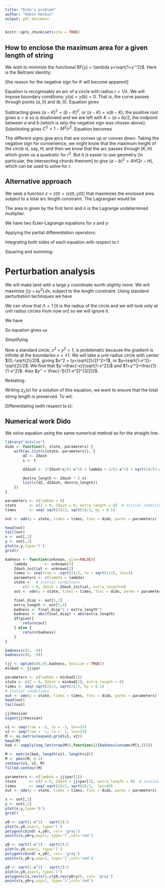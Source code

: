 ```yaml
---
title: "Dido's problem"
author: "Robin Hankin"
output: pdf_document
---
```


```r
knitr::opts_chunk$set(echo = TRUE)
```

## How to enclose the maximum area for a given length of string

\newcommand{\di}[2]{\frac{\partial{#1}}{\partial{#2}}}
\newcommand{\cx}{\cosh{\left(\frac{x-x_0}{a}\right)}}
\newcommand{\sx}{\sinh{\left(\frac{x-x_0}{a}\right)}}
\newcommand{\tx}{\tanh{\left(\frac{x-x_0}{a}\right)}}
\newcommand{\sech}{\operatorname{sech}}
\newcommand{\el}[1]{\frac{d}{dx}\di{#1}{y'} - \di{#1}{y}}




We wish to minimize the functional $F[y] = \lambda y+\sqrt{1+y'^2}$.
Here is the Beltrami identity:

\begin{equation}
F - y'\di{F}{y'} = C
\end{equation}


\begin{equation}
\lambda y+\sqrt{1+y'^2} - \frac{y'^2}{\sqrt{1+y'^2}} = C
\end{equation}


\begin{equation}
\sqrt{1+y'^2} - \frac{y'^2}{\sqrt{1+y'^2}} = C+\lambda y
\end{equation}


\begin{equation}
(C+\lambda y)\sqrt{1 + y'^2} =1
\end{equation}


\begin{equation}
(C+\lambda y)\sqrt{1 + y'^2} =1
\end{equation}

\begin{equation}
y' = \sqrt{\frac{1}{(C+\lambda y)^2}-1}
\end{equation}


\begin{equation}
\int\frac{dy}{\sqrt{\frac{1}{(C+\lambda y)^2}-1}} = \int dx
\end{equation}

\begin{equation}
x - K =  \frac{(C+\lambda y)^2-1}{\lambda(C+\lambda y)\sqrt{\frac{1}{(C+\lambda y)^2}-1}}
\end{equation}

[the reason  for the negative sign for $K$ will become apparent]

\begin{equation}
\sqrt{1-(C+\lambda y)^2} = \lambda(x-K)
\end{equation}

\begin{equation}
(C+\lambda y)^2+ \lambda^2(x-K)^2 =1
\end{equation}

\begin{equation}\label{recognisably_a_circle}
(y + C/\lambda)^2+ (x-K)^2 = 1/\lambda^2
\end{equation}

Equation \ref{recognisably_a_circle} is recognisably an arc of a
circle with radius $r=1/\lambda$.  We will impose boundary
conditions: $y(a)=y(b)=0$.  That is, the curve passes through points
$(a,0)$ and $(b,0)$.  Equation \ref{recognisably_a_circle} gives

\begin{eqnarray}
C^2 + (a-K)^2/r^2 &=& 1\\
C^2 + (b-K)^2/r^2 &=& 1
\end{eqnarray}

Subtracting gives $(a-K)^2=(b-K)^2$, or $(a-K)=\pm(b-K)$; the positive
root gives $a=b$ so is disallowed and we are left with $K=(a+b)/2$,
the midpoint between $a$ and $b$ [which is why the negative sign was
chosen above].  Substituting gives $C^2=1-M^2/r^2$.
Equation \ref{recognisably_a_circle} becomes

\begin{equation}
(y \pm r\sqrt{1-M^2/r^2})^2+ (x-K)^2 = r^2
\end{equation}

The different signs give arcs that are convex up or convex down.
Taking the negative sign for convenience, we might know that the
maximum height of the circle is, say, $H$, and then we know that the
arc passes through $(K,H)$ which gives us a quadratic for $r^2$.  But
it is easier to use geometry [in particular, the intersecting chords
theorem] to give $(a-b)^2=4H(2r-H)$, which can be used to solve for
$r$.

## Alternative approach

We seek a function $z=z(t)=(x(t),y(t))$ that maximizes the enclosed
area subject to a total arc length constraint.  The Lagrangian would
be

\begin{equation}\Lambda = \frac{1}{2}\left(x\dot{y} -\dot{x}y\right) +
\lambda\sqrt{\dot{x}^2+\dot{y}^2}
\end{equation}

The area is given by the first term and $\lambda$ is the Lagrange
undetermined multiplier.


\begin{equation}
\frac{d}{dt}\di{\Lambda}{z} = \di{\Lambda}{z}
\end{equation}

We have two Euler-Lagrange equations for $x$ and $y$:

\begin{eqnarray}
\frac{d}{dt}\di{\Lambda}{\dot{x}} - \di{\Lambda}{x} &=& 0\\
\frac{d}{dt}\di{\Lambda}{\dot{y}} - \di{\Lambda}{y} &=& 0
\end{eqnarray}


Applying the partial differentiation operators:

\begin{eqnarray}
\frac{d}{dt}\left[\frac{-y}{2} +
\frac{\lambda\dot{x}}{\sqrt{\dot{x}^2+\dot{y}^2}}\right]
-\frac{\dot{y}}{2} &=& 0\\
\frac{d}{dt}\left[\frac{+x}{2} + \frac{\lambda\dot{y}}{\sqrt{\dot{x}^2+\dot{y}^2}}\right]
+\frac{\dot{x}}{2} &=& 0
\end{eqnarray}

\begin{eqnarray}
\frac{d}{dt}\left[\frac{\lambda\dot{x}}{\sqrt{\dot{x}^2+\dot{y}^2}}\right]
&=& \dot{y}\\
\frac{d}{dt}\left[\frac{\lambda\dot{y}}{\sqrt{\dot{x}^2+\dot{y}^2}}\right]
&=& -\dot{x}
\end{eqnarray}

Integrating both sides of each equation with respect to $t$
\begin{eqnarray}
\frac{\lambda\dot{x}}{\sqrt{\dot{x}^2+\dot{y}^2}}
&=& y-b\\
\frac{\lambda\dot{y}}{\sqrt{\dot{x}^2+\dot{y}^2}}
&=& a-x
\end{eqnarray}


Squaring and summing:

\begin{equation}
(x-a)^2 + (y-b)^2 = \lambda^2
\end{equation}



# Perturbation analysis



We will make land with a large $y$ coordinate worth slightly more.  We
will maximize $\int (y+\epsilon y^2)\,dx$, subject to the length
constraint.  Using standard perturbation techniques we have

\begin{equation}
F= y + \Lambda\sqrt{1+y'^2}\qquad G=y^2 + \lambda\sqrt{1+y'^2}
\end{equation}

We can show that $\Lambda=1$ [it is the radius of the circle and we
will look only at unit radius circles from now on] so we will ignore it.

\begin{equation}\label{factorized_eqn}
\left(z\di{}{y} + z'\di{}{y'} + z''\di{}{y''}\right)
\left(\el{F}\right) + \left(\el{G}\right) = 0
\end{equation}

We have 

\begin{eqnarray}
  \el{F} &=& \frac{d}{dt}\left[\frac{y'}{\sqrt{1+y'^2}}\right]-1  = \frac{y''}{(1+y'^2)^{3/2}}-1\\
  \el{G} &=& \frac{\lambda y''}{(1+y'^2)^{3/2}} -2y
\end{eqnarray}

So equation \ref{factorized_eqn} gives us

\begin{eqnarray}
   z' \di{}{y' }\left[\frac{y''}{(1+y'^2)^{3/2}}-1\right]
 + z''\di{}{y''}\left[\frac{y''}{(1+y'^2)^{3/2}}-1\right] 
 +    \frac{\lambda y''}{(1+y'^2)^{3/2}} - 2y &=& 0\nonumber\\
-3z' \left[\frac{y'y''}{(1+y'^2)^{5/2}}\right]
+ z''\left[\frac{1}{(1+y'^2)^{3/2}}\right]
+    \frac{\lambda y''}{(1+y'^2)^{3/2}} - 2y &=& 0\\
\end{eqnarray}


Simplifying

\begin{equation}
z'' - 3z'\frac{y'y''}{1+y'^2} + \lambda y'' - 2y(1+y'^2)^{3/2}=0
\end{equation}

Now a standard circle, $x^2+y^2=1$, is problematic because the
gradient is infinite at the boundaries $x=\pm 1$.  We will take a
unit-radius circle with center $(0,-\sqrt{2}/2)$, giving $x^2 +
(y+\sqrt{2}/2)^2=1$, or $y=\sqrt{1-x^2}-\sqrt{2}/2$.  We find that
$y'=\frac{-x}{\sqrt{1-x^2}}$ and $1+y'^2=\frac{1}{1-x^2}$.  Also $y'' =
\frac{-1}{(1-x^2)^{3/2}}$.

\begin{eqnarray}
   z'' 
-3z'\frac{\frac{x}{\sqrt{1-x^2}}\cdot\frac{1}{(1-x^2)^{3/2}}}{\frac{1}{1-x^2}}
+ \frac{\lambda\frac{-1}{(1-x^2)^{3/2}}}{(1-x^2)^{-3/2}}
- \frac{2}{1-x^2}-\frac{\sqrt{2}}{(1-x^2)^{3/2}}
&=& 0
\end{eqnarray}

Restating:

\begin{equation}\label{zdashdashdido}
z'' -3z'\frac{x}{1-x^2} = \lambda +  \frac{2}{1-x^2} + \frac{\sqrt{2}}{(1-x^2)^{3/2}}
\end{equation}


Writing $z_\lambda(x)$ for a solution of this equation, we want to
ensure that the total string length is preserved.  To wit:

\begin{eqnarray}
\int_{-\frac{\sqrt{2}}{2}}^{\frac{\sqrt{2}}{2}}
\sqrt{1+\left({1+(y' + \epsilon z')^2}\right)}\,dx
&=&
\int_{-\frac{\sqrt{2}}{2}}^{\frac{\sqrt{2}}{2}}
\sqrt{1+\left({1+y'^2}\right)}\,dx
\end{eqnarray}


Differentiating (with respect to $\epsilon$):

\begin{eqnarray}
\lim_{\epsilon\longrightarrow\infty}\left[\int_{-\frac{\sqrt{2}}{2}}^{\frac{\sqrt{2}}{2}}
\sqrt{1+\left({1+(y' + \epsilon z')^2}\right)}\,dx
-
\int_{-\frac{\sqrt{2}}{2}}^{\frac{\sqrt{2}}{2}}
\sqrt{1+\left({1+(y' + \epsilon z')^2}\right)}\,dx\right]
&=&
\int_{-\frac{\sqrt{2}}{2}}^{\frac{\sqrt{2}}{2}}
\di{}{\epsilon}
\left. \sqrt{1 + (y' + \epsilon z')^2}\right|_{\epsilon=0}\,dx\nonumber\\
&=&
\int_{-\frac{\sqrt{2}}{2}}^{\frac{\sqrt{2}}{2}}
\frac{y'z\,dx}{\sqrt{1+y'^2}}\nonumber\\
&=&
\int_{-\frac{\sqrt{2}}{2}}^{\frac{\sqrt{2}}{2}}
-x\,z(x)\,dx\nonumber\\
&=& 0
\end{eqnarray}


## Numerical work Dido


We solve equation \ref{zdashdashdido} using the same numerical method as
for the straight line.

```r
library("deSolve")
dido <- function(t, state, parameters) {
    with(as.list(c(state, parameters)), {
        dZ <- Zdash
        x <- t

        dZdash <- 3*Zdash*x/(1-x^2) + lambda + 2/(1-x^2) + sqrt(2)/(1-x^2)^(3/2)

        dextra_length <- Zdash * (-x)
        list(c(dZ, dZdash, dextra_length))
    })
}
```


```r

parameters <- c(lambda = 0)
state      <- c(Z = 0, Zdash = 0, extra_length = 0)  # initial conditions
times      <- seq(-sqrt(2)/2, sqrt(2)/2, by = 0.1)

out <- ode(y = state, times = times, func = dido, parms = parameters)
```

```r
head(out)
tail(out)
x <- out[,1]
y <- out[,2]
plot(x,y,type='l')
grid()
```

```r
badness <- function(unknown, give=FALSE){
    lambda        <- unknown[1]
    Zdash_initial <- unknown[2]
    times <- seq(from = -sqrt(2)/2, to = sqrt(1/2), len=5)
    parameters <- c(lambda = lambda)
    state <-  # initial conditions
        c(Z = 0, Zdash = Zdash_initial, extra_length=0) 
    out <- ode(y = state, times = times, func = dido, parms = parameters)

    final_disp <- out[5,2]
    extra_length <- out[5,4]
    badness <- final_disp^2 + extra_length^2
    badness <- abs(final_disp) + abs(extra_length)
    if(give){
        return(out)
    } else {
        return(badness)
    } 
}
```


```r
badness(c(5, -9))
badness(c(6, -9))
```


```r
(jj <- optim(c(0,0),badness, hessian = TRUE))
minbad <- jj$par

parameters <- c(lambda = minbad[1])
state <- c(Z = 0, Zdash = minbad[2], extra_length = 0)
times <- seq(-sqrt(2)/2, sqrt(2)/2, by = 0.1)
# initial conditions
out <- ode(y = state, times = times, func = dido, parms = parameters)
head(out)
tail(out)
```

```r
jj$hessian
eigen(jj$hessian)
```

```r
v1 <- seq(from = -5, to = -3, len=15)
v2 <- seq(from = -1, to =  1, len=15)
M <- as.matrix(expand.grid(v1, v2))
head(M)
bad <- sapply(seq_len(nrow(M)),function(i){badness(unname(M[i,]))})
```

```r
M <- matrix(bad, length(v1), length(v2))
M <- pmin(M, 0.2)
contour(v1, v2, M)
filled.contour(M)
```


```r

parameters <- c(lambda = jj$par[1])
state      <- c(Z = 0, Zdash = jj$par[2], extra_length = 0)  # initial conditions
times      <- seq(-sqrt(2)/2, sqrt(2)/2,  len=40)
out <- ode(y = state, times = times, func = dido, parms = parameters)
```

```r
x <- out[,1]
y <- out[,2]
plot(x,y,type='b')
grid()
```

```r
y0 <- sqrt(1-x^2) - sqrt(2)/2
plot(x,y0,asp=1, type='l')
polygon(cbind( x,y0), col= 'gray')
points(x,y0+y,asp=1, type='l',col='red')
```

```r
y0 <- sqrt(1-x^2) - sqrt(2)/2
plot(x,y0,asp=1, type='l')
polygon(cbind( x,y0), col= 'gray')
points(x,y0-y,asp=1, type='l',col='red')
```

```r
y0 <- sqrt(1-x^2) - sqrt(2)/2
plot(x,y0,asp=1, type='l')
polygon(c(x,rev(x)),c(y0,rev(y0+y)), col= 'gray')
points(x,y0+y,asp=1, type='l',col='red')
```

